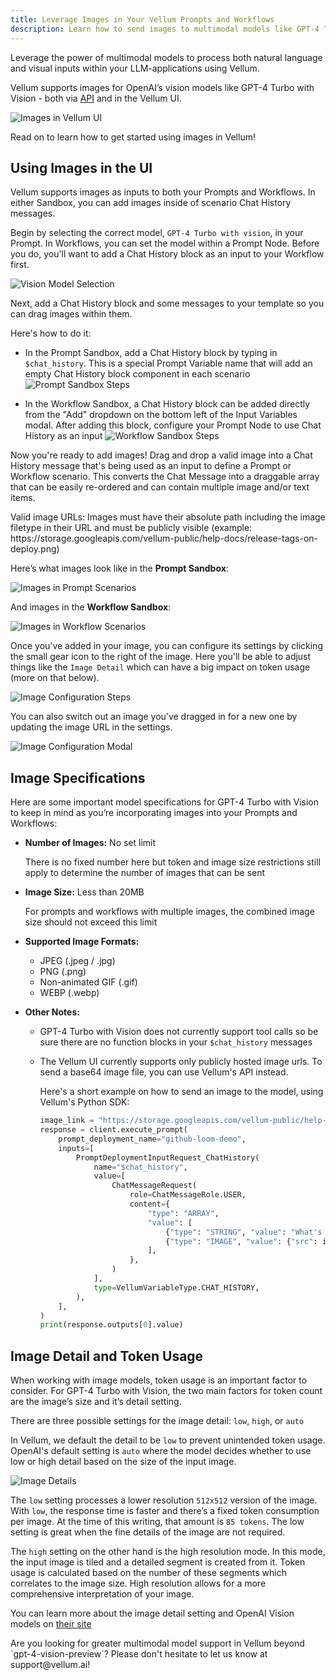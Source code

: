 ```yaml
---
title: Leverage Images in Your Vellum Prompts and Workflows
description: Learn how to send images to multimodal models like GPT-4 Turbo with Vision from within Vellum’s UI
---
```


Leverage the power of multimodal models to process both natural language and visual inputs within your LLM-applications using Vellum.

Vellum supports images for OpenAI’s vision models like GPT-4 Turbo with Vision - both via [API](https://docs.vellum.ai/api-reference/) and in the Vellum UI.

![Images in Vellum UI](https://storage.googleapis.com/vellum-public/help-docs/images-in-prompts-walkthrough.gif)

Read on to learn how to get started using images in Vellum!

## Using Images in the UI

Vellum supports images as inputs to both your Prompts and Workflows. In either Sandbox, you can add images inside of scenario Chat History messages.

Begin by selecting the correct model, `GPT-4 Turbo with vision`, in your Prompt. In Workflows, you can set the model within a Prompt Node. Before you do, you'll want to add a Chat History block as an input to your Workflow first.

![Vision Model Selection](https://storage.googleapis.com/vellum-public/help-docs/images-model-selection.png)

Next, add a Chat History block and some messages to your template so you can drag images within them.

Here's how to do it:

- In the Prompt Sandbox, add a Chat History block by typing in `$chat_history`. This is a special Prompt Variable name that will add an empty Chat History block component in each scenario
  ![Prompt Sandbox Steps](https://storage.googleapis.com/vellum-public/help-docs/images-prompt-steps.png)

- In the Workflow Sandbox, a Chat History block can be added directly from the "Add" dropdown on the bottom left of the Input Variables modal. After adding this block, configure your Prompt Node to use Chat History as an input
  ![Workflow Sandbox Steps](https://storage.googleapis.com/vellum-public/help-docs/images-workflow-steps.png)

Now you're ready to add images! Drag and drop a valid image into a Chat History message that's being used as an input to define a Prompt or Workflow scenario. This converts the Chat Message into a draggable array that can be easily re-ordered and can contain multiple image and/or text items.

<Callout intent="info">
  Valid image URLs: Images must have their absolute path including the image
  filetype in their URL and must be publicly visible (example:
  https://storage.googleapis.com/vellum-public/help-docs/release-tags-on-deploy.png)
</Callout>

Here’s what images look like in the **Prompt Sandbox**:

![Images in Prompt Scenarios](https://storage.googleapis.com/vellum-public/help-docs/images-in-prompts.png)

And images in the **Workflow Sandbox**:

![Images in Workflow Scenarios](https://storage.googleapis.com/vellum-public/help-docs/images-in-workflows.png)

Once you’ve added in your image, you can configure its settings by clicking the small gear icon to the right of the image. Here you'll be able to adjust things like the `Image Detail` which can have a big impact on token usage (more on that below).

![Image Configuration Steps](https://storage.googleapis.com/vellum-public/help-docs/images-config.png)

You can also switch out an image you’ve dragged in for a new one by updating the image URL in the settings.

![Image Configuration Modal](https://storage.googleapis.com/vellum-public/help-docs/images-config-modal.png)

## Image Specifications

Here are some important model specifications for GPT-4 Turbo with Vision to keep in mind as you’re incorporating images into your Prompts and Workflows:

- **Number of Images:** No set limit

  There is no fixed number here but token and image size restrictions still apply to determine the number of images that can be sent

- **Image Size:** Less than 20MB

  For prompts and workflows with multiple images, the combined image size should not exceed this limit

- **Supported Image Formats:**

  - JPEG (.jpeg / .jpg)
  - PNG (.png)
  - Non-animated GIF (.gif)
  - WEBP (.webp)

- **Other Notes:**

  - GPT-4 Turbo with Vision does not currently support tool calls so be sure there are no function blocks in your `$chat_history` messages
  - The Vellum UI currently supports only publicly hosted image urls. To send a base64 image file, you can use Vellum's API instead.

    Here's a short example on how to send an image to the model, using Vellum's Python SDK:

    ```python
    image_link = "https://storage.googleapis.com/vellum-public/help-docs/add_prompt_block_button.png"
    response = client.execute_prompt(
        prompt_deployment_name="github-loom-demo",
        inputs=[
            PromptDeploymentInputRequest_ChatHistory(
                name="$chat_history",
                value=[
                    ChatMessageRequest(
                        role=ChatMessageRole.USER,
                        content={
                            "type": "ARRAY",
                            "value": [
                                {"type": "STRING", "value": "What's in this image?"},
                                {"type": "IMAGE", "value": {"src": image_link}},
                            ],
                        },
                    )
                ],
                type=VellumVariableType.CHAT_HISTORY,
            ),
        ],
    )
    print(response.outputs[0].value)
    ```

## Image Detail and Token Usage

When working with image models, token usage is an important factor to consider. For GPT-4 Turbo with Vision, the two main factors for token count are the image’s size and it’s detail setting.

There are three possible settings for the image detail: `low`, `high`, or `auto`

In Vellum, we default the detail to be `low` to prevent unintended token usage. OpenAI's default setting is `auto` where the model decides whether to use low or high detail based on the size of the input image.

![Image Details](https://storage.googleapis.com/vellum-public/help-docs/images-config-detail.png)

The `low` setting processes a lower resolution `512x512` version of the image. With `low`, the response time is faster and there’s a fixed token consumption per image. At the time of this writing, that amount is `85 tokens`. The low setting is great when the fine details of the image are not required.

The `high` setting on the other hand is the high resolution mode. In this mode, the input image is tiled and a detailed segment is created from it. Token usage is calculated based on the number of these segments which correlates to the image size. High resolution allows for a more comprehensive interpretation of your image.

You can learn more about the image detail setting and OpenAI Vision models on [their site](https://platform.openai.com/docs/guides/vision)

<Callout intent="info">
  Are you looking for greater multimodal model support in Vellum beyond
  `gpt-4-vision-preview`? Please don't hesitate to let us know at
  support@vellum.ai!
</Callout>
